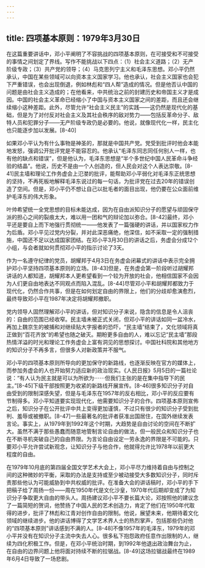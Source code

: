 ```yaml
---
---
---
```

title: 四项基本原则：1979年3月30日
---



在这篇重要讲话中，邓小平阐明了不容挑战的四项基本原则，在可接受和不可接受的事情之间划定了界线。写作不能挑战以下四点：（1）社会主义道路；（2）无产阶级专政；（3）共产党的领导；（4）马克思列宁主义和毛泽东思想。邓小平仍然承认，中国在某些领域可以向资本主义国家学习。他也承认，社会主义国家也会犯下严重错误，也会出现倒退，例如林彪和“四人帮”造成的情况。但是他否认中国的问题是由社会主义造成的；在他看来，中共统治之前的封建历史和帝国主义才是成因。中国的社会主义革命已经缩小了中国与资本主义国家之间的差距，而且还会继续缩小这种差距。此外，尽管允许“社会主义民主”的实践——这仍然是现代化的基础，但是为了对付反对社会主义及其社会秩序的敌对势力——包括反革命分子、敌特人员和犯罪分子——无产阶级专政仍是必要的。他说，就像现代化一样，民主化也只能逐步加以发展。[8-40]

如果邓小平认为有什么事物是神圣的，那就是中国共产党。党受到批评时他会本能地发怒，强调公开批评党是不能容忍的。他承认“毛泽东同志同任何别人一样，也有他的缺点和错误”，但是他认为，毛泽东思想是“半个多世纪中国人民革命斗争经验的结晶”。他说，历史不是由一个人创造的，但人民会对这个人表达崇敬。[8-41]民主墙和理论工作务虚会上氾漤的批评，能帮助邓小平弱化对毛泽东正统思想的坚持，不再死板地解释毛泽东说过的每一句话，为批评党在过去20年的错误创造了空间。但是，邓小平仍不想让自己以批毛者的面目出现，他仍要在公众面前维护毛泽东的伟大形象。

叶帅希望统一全党思想的目标未能达成，因为在自由派知识分子的愿望与顽固保守派的担心之间的裂痕太大，难以用一团和气的辩论加以弥合。[8-42]最终，邓小平还是要自上而下地强行贯彻统一——他发表了一篇强硬的讲话，并以国家权力作为后盾。邓小平见过党内分裂，并对此深恶痛绝，他深信，如不采取一定的强制措施，中国还不足以达成国家团结。在邓小平3月30日的讲话之后，务虚会分成12个小组，与会者就如何贯彻邓小平的指示讨论了3天。

作为一名遵守纪律的党员，胡耀邦于4月3日在务虚会闭幕式的讲话中表示完全拥护邓小平坚持四项基本原则的立场。[8-43]但是，在务虚会第一阶段听过胡耀邦讲话的人都知道，胡耀邦本人更希望看到一个较为开放的社会，他相信国家不会因为人们更自由地表达不同观点而陷入混乱。[8-44]尽管邓小平和胡耀邦都致力于现代化，仍然合作共事，但是在如何划定自由的界限上，他们的分歧却愈演愈烈，最终导致邓小平在1987年决定将胡耀邦撤职。

党内领导人固然理解邓小平的讲话，但对知识分子来说，隐含的信息是令人沮丧的：自由的范围已经收窄。民主墙未被正式关闭，但邓小平的讲话如同一盆冷水，再加上魏京生的被捕和对继续贴大字报者的恐吓，“民主墙”结束了，文化领域将真正做到“百花齐放”的希望也随之破灭。期盼更多自由的人，难以忘记“民主墙”那段热情洋溢的时光和理论工作务虚会上富有洞见的思想探讨。中国社科院和其他地方的知识分子不再多言，但很多人对新政策并不服气。

邓小平的四项基本原则所导向的更加保守的新路线，也逐渐反映在官方的媒体上，而参加务虚会的人也开始努力适应新的政治现实。《人民日报》5月5日的一篇社论说：“有人认为民主就是可以为所欲为⋯⋯但我们主张的是在集中指导下的民主。”[8-45]下级干部按照更为收紧的新路线开展宣传。[8-46]很多知识分子对自由受到的限制深感失望，但是与毛泽东在1957年的反右相比，邓小平的反应要有节制得多。邓小平知道要实现现代化，他需要知识分子的合作。四项基本原则宣佈之后，知识分子在公开批评中共上变得更加谨慎，不过只有很少的知识分子受到批判、羞辱或被撤职。[8-47]一些最著名的批评者获准出国居住，在国外继续发表言论。事实上，从1979年到1992年这个时期，大趋势是自由讨论的空间在不断扩大。虽然不满于那些愚蠢而随意地管制言论自由的做法，但一般民众和知识分子也在不断寻机突破自己的自由界限。为言论自由设定一劳永逸的界限是不可能的。只要邓小平允许尝试新观念，让知识分子与他合作，他就得允许比1978年以前更大程度的自由。

在1979年10月底的第四届全国文学艺术大会上，邓小平尽力维持着自由与控制之间的这种微妙的平衡，采取的办法是支持或至少被动接受大多数知识分子，同时斥责那些他认为可能威胁到中共权威的批评。在准备大会的讲话稿时，邓小平的手下把稿子给了周扬一份——周在1950年代是文化沙皇，1970年代后期却变成了为知识分子争取更大自由的带头人。周扬建议邓小平不要长篇大论，邓按照他的建议念了一篇简短的贺词，他赞扬了中国人民的艺术创造力，肯定了他们在1950年代取得的进步，批评了林彪和江青对创作自由的限制。他说，展望未来，他期待着文化领域的继续进步。他的讲话博得了文学艺术界人士的热烈掌声，包括那些仍对他的“四项基本原则”讲话感到不满的人。[8-48]不像1957年的毛泽东，1979年的邓小平并没有在知识分子主流中失去人心。很多私下抱怨政府任意作出限制的人，继续为四化积极工作。但是，在邓小平统治时期，到1992年他退出政治舞台为止，在自由的边界问题上他将面对持续不断的拉锯战。[8-49]这场拉锯战最终在1989年6月4日导致了一场悲剧。